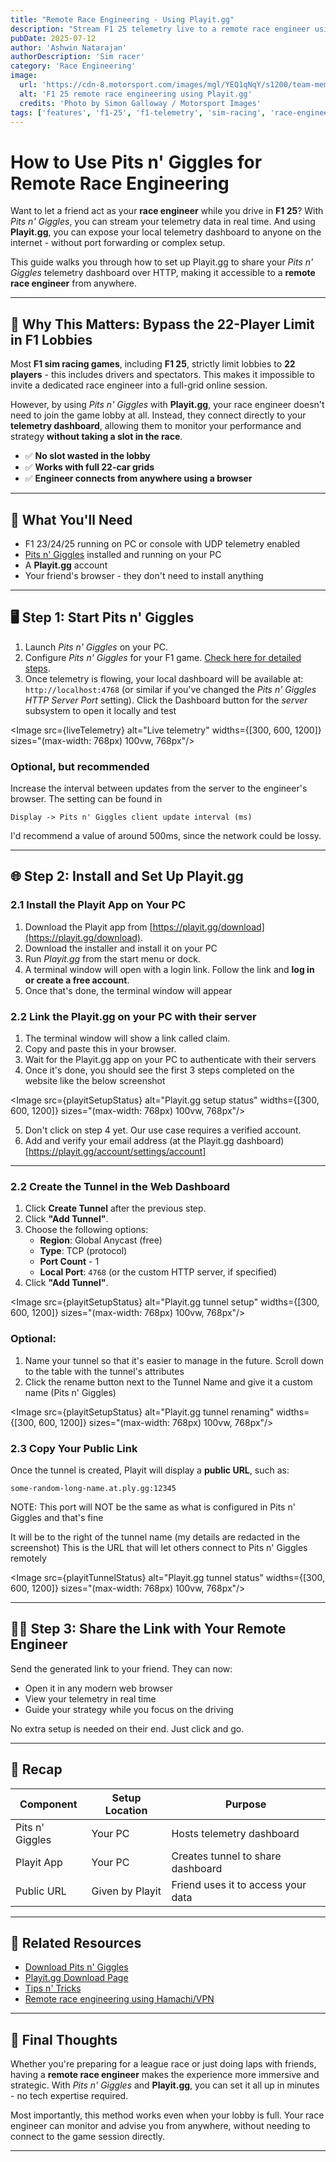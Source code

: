 ```yaml
---
title: "Remote Race Engineering - Using Playit.gg"
description: "Stream F1 25 telemetry live to a remote race engineer using Pits n' Giggles and Playit.gg - no port forwarding required, works even with full 22-player lobbies."
pubDate: 2025-07-12
author: 'Ashwin Natarajan'
authorDescription: 'Sim racer'
category: 'Race Engineering'
image:
  url: 'https://cdn-8.motorsport.com/images/mgl/YEQ1qNqY/s1200/team-members-of-the-visa-cash-.webp'
  alt: 'F1 25 remote race engineering using Playit.gg'
  credits: 'Photo by Simon Galloway / Motorsport Images'
tags: ['features', 'f1-25', 'f1-telemetry', 'sim-racing', 'race-engineer', 'remote-strategy', 'playit-gg', 'telemetry-dashboard', 'lobby-limit-bypass']
---
```



# How to Use Pits n' Giggles for Remote Race Engineering

Want to let a friend act as your **race engineer** while you drive in **F1 25**? With *Pits n' Giggles*, you can stream your telemetry data in real time. And using **Playit.gg**, you can expose your local telemetry dashboard to anyone on the internet - without port forwarding or complex setup.

This guide walks you through how to set up Playit.gg to share your *Pits n' Giggles* telemetry dashboard over HTTP, making it accessible to a **remote race engineer** from anywhere.

---

## 🎯 Why This Matters: Bypass the 22-Player Limit in F1 Lobbies

Most **F1 sim racing games**, including **F1 25**, strictly limit lobbies to **22 players** - this includes drivers and spectators. This makes it impossible to invite a dedicated race engineer into a full-grid online session.

However, by using *Pits n' Giggles* with **Playit.gg**, your race engineer doesn't need to join the game lobby at all. Instead, they connect directly to your **telemetry dashboard**, allowing them to monitor your performance and strategy **without taking a slot in the race**.

- ✅ **No slot wasted in the lobby**
- ✅ **Works with full 22-car grids**
- ✅ **Engineer connects from anywhere using a browser**

---

## 🧰 What You'll Need

- F1 23/24/25 running on PC or console with UDP telemetry enabled
- [Pits n' Giggles](/releases) installed and running on your PC
- A **Playit.gg** account
- Your friend's browser - they don't need to install anything

---

## 🖥 Step 1: Start Pits n' Giggles

1. Launch *Pits n' Giggles* on your PC.
2. Configure *Pits n' Giggles* for your F1 game. [Check here for detailed steps](/blog/setting-up-udp-telemetry-f1).
3. Once telemetry is flowing, your local dashboard will be available at:
   `http://localhost:4768` (or similar if you've changed the *Pits n' Giggles HTTP Server Port* setting).
   Click the Dashboard button for the *server* subsystem to open it locally and test

<Image
  src={liveTelemetry}
  alt="Live telemetry"
  widths={[300, 600, 1200]}
  sizes="(max-width: 768px) 100vw, 768px"/>

### Optional, but recommended

Increase the interval between updates from the server to the engineer's browser.
The setting can be found in
```
Display -> Pits n' Giggles client update interval (ms)
```

I'd recommend a value of around 500ms, since the network could be lossy.

---

## 🌐 Step 2: Install and Set Up Playit.gg

### 2.1 Install the Playit App on Your PC

1. Download the Playit app from [https://playit.gg/download](https://playit.gg/download).
2. Download the installer and install it on your PC
3. Run *Playit.gg* from the start menu or dock.
4. A terminal window will open with a login link.
   Follow the link and **log in or create a free account**.
5. Once that's done, the terminal window will appear

### 2.2 Link the Playit.gg on your PC with their server
1. The terminal window will show a link called claim.
2. Copy and paste this in your browser.
3. Wait for the Playit.gg app on your PC to authenticate with their servers
4. Once it's done, you should see the first 3 steps completed on the website like the below screenshot

<Image
  src={playitSetupStatus}
  alt="Playit.gg setup status"
  widths={[300, 600, 1200]}
  sizes="(max-width: 768px) 100vw, 768px"/>

5. Don't click on step 4 yet. Our use case requires a verified account.
6. Add and verify your email address (at the Playit.gg dashboard)[https://playit.gg/account/settings/account]

---

### 2.2 Create the Tunnel in the Web Dashboard

1. Click **Create Tunnel** after the previous step.
2. Click **"Add Tunnel"**.
3. Choose the following options:
   - **Region**: Global Anycast (free)
   - **Type**: TCP (protocol)
   - **Port Count** - 1
   - **Local Port**: `4768` (or the custom HTTP server, if specified)
4. Click **"Add Tunnel"**.

<Image
  src={playitSetupStatus}
  alt="Playit.gg tunnel setup"
  widths={[300, 600, 1200]}
  sizes="(max-width: 768px) 100vw, 768px"/>

### Optional:

1. Name your tunnel so that it's easier to manage in the future. Scroll down to the table with the tunnel's attributes
2. Click the rename button next to the Tunnel Name and give it a custom name (Pits n' Giggles)

<Image
  src={playitSetupStatus}
  alt="Playit.gg tunnel renaming"
  widths={[300, 600, 1200]}
  sizes="(max-width: 768px) 100vw, 768px"/>

### 2.3 Copy Your Public Link

Once the tunnel is created, Playit will display a **public URL**, such as:

```
some-random-long-name.at.ply.gg:12345
```
NOTE: This port will NOT be the same as what is configured in Pits n' Giggles and that's fine

It will be to the right of the tunnel name (my details are redacted in the screenshot)
This is the URL that will let others connect to Pits n' Giggles remotely

<Image
  src={playitTunnelStatus}
  alt="Playit.gg tunnel status"
  widths={[300, 600, 1200]}
  sizes="(max-width: 768px) 100vw, 768px"/>

---

## 👨‍💻 Step 3: Share the Link with Your Remote Engineer

Send the generated link to your friend. They can now:
- Open it in any modern web browser
- View your telemetry in real time
- Guide your strategy while you focus on the driving

No extra setup is needed on their end. Just click and go.

---

## 🔁 Recap

| Component         | Setup Location  | Purpose                         |
|------------------|------------------|----------------------------------|
| Pits n' Giggles  | Your PC          | Hosts telemetry dashboard        |
| Playit App       | Your PC          | Creates tunnel to share dashboard |
| Public URL       | Given by Playit  | Friend uses it to access your data |

---

## 🔗 Related Resources

- [Download Pits n' Giggles](/releases)
- [Playit.gg Download Page](https://playit.gg/download)
- [Tips n' Tricks](/blog)
- [Remote race engineering using Hamachi/VPN](/blog/remote-race-engineering-hamachi)

---

## 🏁 Final Thoughts

Whether you're preparing for a league race or just doing laps with friends, having a **remote race engineer** makes the experience more immersive and strategic. With *Pits n' Giggles* and **Playit.gg**, you can set it all up in minutes - no tech expertise required.

Most importantly, this method works even when your lobby is full. Your race engineer can monitor and advise you from anywhere, without needing to connect to the game session directly.

---
